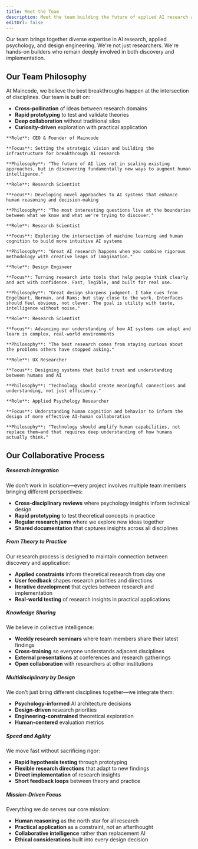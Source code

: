 ```yaml
---
title: Meet the Team
description: Meet the team building the future of applied AI research at Maincode
editUrl: false
---
```



<OptimizedImage src={teamPhoto} alt="Maincode Team" width={1920} height={1080} loading="eager" />

Our team brings together diverse expertise in AI research, applied psychology, and design engineering. We're not just researchers. We're hands-on builders who remain deeply involved in both discovery and implementation.

## Our Team Philosophy

At Maincode, we believe the best breakthroughs happen at the intersection of disciplines. Our team is built on:
- **Cross-pollination** of ideas between research domains
- **Rapid prototyping** to test and validate theories
- **Deep collaboration** without traditional silos
- **Curiosity-driven** exploration with practical application

<CardGrid>
  <Card title="Dave Lemphers ">
    <OptimizedImage src={davePhoto} alt="Dave" width={800} height={800} />
    
    **Role**: CEO & Founder of Maincode
    
    **Focus**: Setting the strategic vision and building the infrastructure for breakthrough AI research
    
    **Philosophy**: "The future of AI lies not in scaling existing approaches, but in discovering fundamentally new ways to augment human intelligence."
  </Card>
  
  <Card title="Dr. Fabian Waschkowski">
    <OptimizedImage src={fabianPhoto} alt="Fabian" width={800} height={800} />
    
    **Role**: Research Scientist
    
    **Focus**: Developing novel approaches to AI systems that enhance human reasoning and decision-making
    
    **Philosophy**: "The most interesting questions live at the boundaries between what we know and what we're trying to discover."
  </Card>

  <Card title="Dr. Lukas Wesemann">
    <OptimizedImage src={lukasPhoto} alt="Lukas" width={800} height={800} />
    
    **Role**: Research Scientist
    
    **Focus**: Exploring the intersection of machine learning and human cognition to build more intuitive AI systems
    
    **Philosophy**: "Great AI research happens when you combine rigorous methodology with creative leaps of imagination."
  </Card>

  <Card title="Kees Bakker">
    <OptimizedImage src={keesPhoto} alt="Kees" width={800} height={800} />
    
    **Role**: Design Engineer
    
    **Focus**: Turning research into tools that help people think clearly and act with confidence. Fast, legible, and built for real use.
    
    **Philosophy**: "Great design sharpens judgment. I take cues from Engelbart, Norman, and Rams; but stay close to the work. Interfaces should feel obvious, not clever. The goal is utility with taste, intelligence without noise."
  </Card>
  
  
  <Card title="Dr. Sara E. Rodríguez Gómez">
    <OptimizedImage src={saraPhoto} alt="Sara" width={800} height={800} />
    
    **Role**: Research Scientist
    
    **Focus**: Advancing our understanding of how AI systems can adapt and learn in complex, real-world environments
    
    **Philosophy**: "The best research comes from staying curious about the problems others have stopped asking."
  </Card>
  
  <Card title="Dr. Amanda Baughan">
    <OptimizedImage src={amandaPhoto} alt="Amanda" width={800} height={800} />
    
    **Role**: UX Researcher
    
    **Focus**: Designing systems that build trust and understanding between humans and AI
    
    **Philosophy**: "Technology should create meaningful connections and understanding, not just efficiency."
  </Card>
  
  <Card title="Luke Borgnolo">
    <OptimizedImage src={lukePhoto} alt="Luke" width={800} height={800} />
    
    **Role**: Applied Psychology Researcher
    
    **Focus**: Understanding human cognition and behavior to inform the design of more effective AI-human collaboration
    
    **Philosophy**: "Technology should amplify human capabilities, not replace them—and that requires deep understanding of how humans actually think."
  </Card>
</CardGrid>

## Our Collaborative Process

##### Research Integration
We don't work in isolation—every project involves multiple team members bringing different perspectives:
- **Cross-disciplinary reviews** where psychology insights inform technical design
- **Rapid prototyping** to test theoretical concepts in practice
- **Regular research jams** where we explore new ideas together
- **Shared documentation** that captures insights across all disciplines

##### From Theory to Practice
Our research process is designed to maintain connection between discovery and application:
- **Applied constraints** inform theoretical research from day one
- **User feedback** shapes research priorities and directions
- **Iterative development** that cycles between research and implementation
- **Real-world testing** of research insights in practical applications

##### Knowledge Sharing
We believe in collective intelligence:
- **Weekly research seminars** where team members share their latest findings
- **Cross-training** so everyone understands adjacent disciplines
- **External presentations** at conferences and research gatherings
- **Open collaboration** with researchers at other institutions


##### Multidisciplinary by Design
We don't just bring different disciplines together—we integrate them:
- **Psychology-informed** AI architecture decisions
- **Design-driven** research priorities
- **Engineering-constrained** theoretical exploration
- **Human-centered** evaluation metrics

##### Speed and Agility
We move fast without sacrificing rigor:
- **Rapid hypothesis testing** through prototyping
- **Flexible research directions** that adapt to new findings
- **Direct implementation** of research insights
- **Short feedback loops** between theory and practice

##### Mission-Driven Focus
Everything we do serves our core mission:
- **Human reasoning** as the north star for all research
- **Practical application** as a constraint, not an afterthought
- **Collaborative intelligence** rather than replacement AI
- **Ethical considerations** built into every design decision
